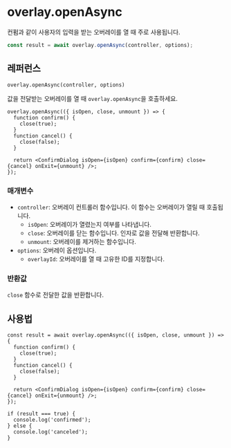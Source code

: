 # overlay.openAsync

컨펌과 같이 사용자의 입력을 받는 오버레이를 열 때 주로 사용됩니다.

```ts
const result = await overlay.openAsync(controller, options);
```

## 레퍼런스

`overlay.openAsync(controller, options)`

값을 전달받는 오버레이를 열 때 `overlay.openAsync`을 호출하세요.

```tsx
overlay.openAsync(({ isOpen, close, unmount }) => {
  function confirm() {
    close(true);
  }
  function cancel() {
    close(false);
  }

  return <ConfirmDialog isOpen={isOpen} confirm={confirm} close={cancel} onExit={unmount} />;
});
```

### 매개변수

- `controller`: 오버레이 컨트롤러 함수입니다. 이 함수는 오버레이가 열릴 때 호출됩니다.
  - `isOpen`: 오버레이가 열렸는지 여부를 나타냅니다.
  - `close`: 오버레이를 닫는 함수입니다. 인자로 값을 전달해 반환합니다.
  - `unmount`: 오버레이를 제거하는 함수입니다.
- `options`: 오버레이 옵션입니다.
  - `overlayId`: 오버레이를 열 때 고유한 ID를 지정합니다.

### 반환값

`close` 함수로 전달한 값을 반환합니다.

## 사용법

```tsx
const result = await overlay.openAsync(({ isOpen, close, unmount }) => {
  function confirm() {
    close(true);
  }
  function cancel() {
    close(false);
  }

  return <ConfirmDialog isOpen={isOpen} confirm={confirm} close={cancel} onExit={unmount} />;
});

if (result === true) {
  console.log('confirmed');
} else {
  console.log('canceled');
}
```
